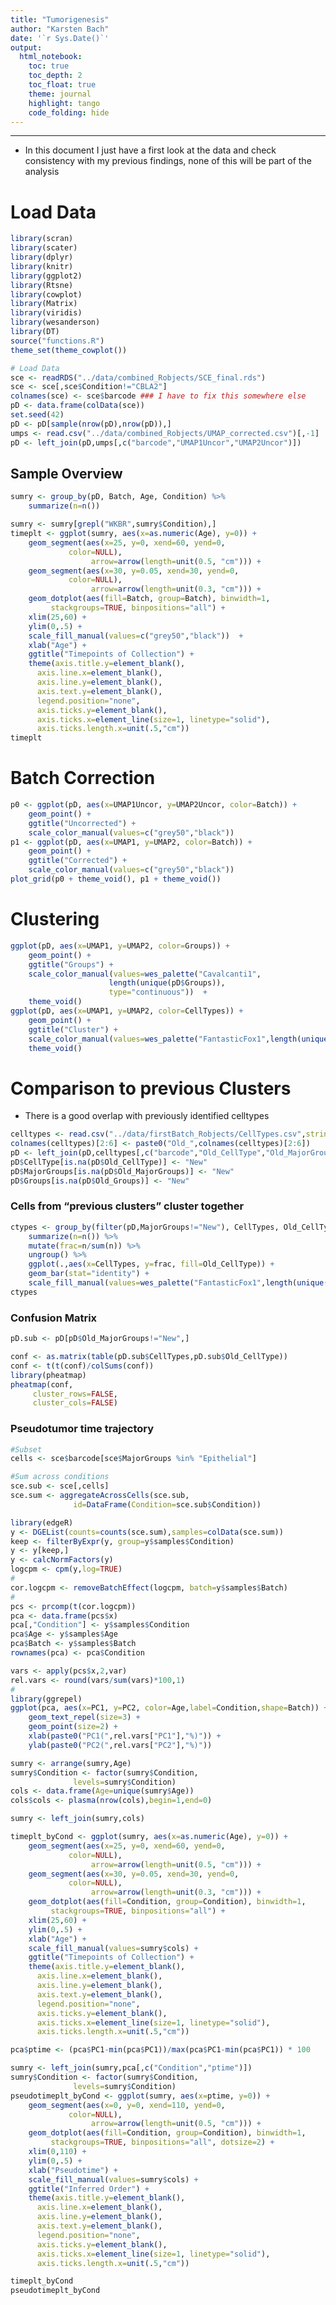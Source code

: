 ```yaml
---
title: "Tumorigenesis"
author: "Karsten Bach"
date: '`r Sys.Date()`'
output:
  html_notebook:
    toc: true
    toc_depth: 2
    toc_float: true
    theme: journal
    highlight: tango
    code_folding: hide
---
```

***

- In this document I just have a first look at the data and check consistency with my previous findings, none of this will be part of the analysis

# Load Data
```r
library(scran)
library(scater)
library(dplyr)
library(knitr)
library(ggplot2)
library(Rtsne)
library(cowplot)
library(Matrix)
library(viridis)
library(wesanderson)
library(DT)
source("functions.R")
theme_set(theme_cowplot())

# Load Data
sce <- readRDS("../data/combined_Robjects/SCE_final.rds")
sce <- sce[,sce$Condition!="CBLA2"]
colnames(sce) <- sce$barcode ### I have to fix this somewhere else
pD <- data.frame(colData(sce))
set.seed(42)
pD <- pD[sample(nrow(pD),nrow(pD)),]
umps <- read.csv("../data/combined_Robjects/UMAP_corrected.csv")[,-1]
pD <- left_join(pD,umps[,c("barcode","UMAP1Uncor","UMAP2Uncor")])
```

## Sample Overview

```r
sumry <- group_by(pD, Batch, Age, Condition) %>%
    summarize(n=n())

sumry <- sumry[grepl("WKBR",sumry$Condition),]
timeplt <- ggplot(sumry, aes(x=as.numeric(Age), y=0)) +
    geom_segment(aes(x=25, y=0, xend=60, yend=0,
		     color=NULL),
                  arrow=arrow(length=unit(0.5, "cm"))) +
    geom_segment(aes(x=30, y=0.05, xend=30, yend=0,
		     color=NULL),
                  arrow=arrow(length=unit(0.3, "cm"))) +
    geom_dotplot(aes(fill=Batch, group=Batch), binwidth=1, 
		 stackgroups=TRUE, binpositions="all") +
    xlim(25,60) +
    ylim(0,.5) +
    scale_fill_manual(values=c("grey50","black"))  +
    xlab("Age") +
    ggtitle("Timepoints of Collection") +
    theme(axis.title.y=element_blank(),
	  axis.line.x=element_blank(),
	  axis.line.y=element_blank(),
	  axis.text.y=element_blank(),
	  legend.position="none",
	  axis.ticks.y=element_blank(),
	  axis.ticks.x=element_line(size=1, linetype="solid"),
	  axis.ticks.length.x=unit(.5,"cm"))
timeplt
```

# Batch Correction

```r
p0 <- ggplot(pD, aes(x=UMAP1Uncor, y=UMAP2Uncor, color=Batch)) +
    geom_point() +
    ggtitle("Uncorrected") +
    scale_color_manual(values=c("grey50","black"))
p1 <- ggplot(pD, aes(x=UMAP1, y=UMAP2, color=Batch)) +
    geom_point() +
    ggtitle("Corrected") +
    scale_color_manual(values=c("grey50","black"))  
plot_grid(p0 + theme_void(), p1 + theme_void())
```

# Clustering
```r
ggplot(pD, aes(x=UMAP1, y=UMAP2, color=Groups)) +
    geom_point() +
    ggtitle("Groups") +
    scale_color_manual(values=wes_palette("Cavalcanti1",
					  length(unique(pD$Groups)),
					  type="continuous"))  +
    theme_void() 
ggplot(pD, aes(x=UMAP1, y=UMAP2, color=CellTypes)) +
    geom_point() +
    ggtitle("Cluster") +
    scale_color_manual(values=wes_palette("FantasticFox1",length(unique(pD$CellTypes)),type="continuous")) +
    theme_void() 
```

# Comparison to previous Clusters
- There is a good overlap with previously identified celltypes
```r
celltypes <- read.csv("../data/firstBatch_Robjects/CellTypes.csv",stringsAsFactors=FALSE)[,-1]
colnames(celltypes)[2:6] <- paste0("Old_",colnames(celltypes)[2:6])
pD <- left_join(pD,celltypes[,c("barcode","Old_CellType","Old_MajorGroups","Old_Groups")])
pD$CellType[is.na(pD$Old_CellType)] <- "New"
pD$MajorGroups[is.na(pD$Old_MajorGroups)] <- "New"
pD$Groups[is.na(pD$Old_Groups)] <- "New"
```

### Cells from "previous clusters" cluster together

```r
ctypes <- group_by(filter(pD,MajorGroups!="New"), CellTypes, Old_CellType ) %>%
    summarize(n=n()) %>%
    mutate(frac=n/sum(n)) %>%
    ungroup() %>%
    ggplot(.,aes(x=CellTypes, y=frac, fill=Old_CellType)) +
    geom_bar(stat="identity") +
    scale_fill_manual(values=wes_palette("FantasticFox1",length(unique(pD$Old_CellType)),type="continuous")) 
ctypes
```

### Confusion Matrix

```r
pD.sub <- pD[pD$Old_MajorGroups!="New",]

conf <- as.matrix(table(pD.sub$CellTypes,pD.sub$Old_CellType))
conf <- t(t(conf)/colSums(conf))
library(pheatmap)
pheatmap(conf,
	 cluster_rows=FALSE,
	 cluster_cols=FALSE)
```


### Pseudotumor time trajectory
```r
#Subset
cells <- sce$barcode[sce$MajorGroups %in% "Epithelial"]

#Sum across conditions 
sce.sub <- sce[,cells]
sce.sum <- aggregateAcrossCells(sce.sub,
			  id=DataFrame(Condition=sce.sub$Condition))

library(edgeR)
y <- DGEList(counts=counts(sce.sum),samples=colData(sce.sum))
keep <- filterByExpr(y, group=y$samples$Condition)
y <- y[keep,]
y <- calcNormFactors(y)
logcpm <- cpm(y,log=TRUE)
# 
cor.logcpm <- removeBatchEffect(logcpm, batch=y$samples$Batch)
#
pcs <- prcomp(t(cor.logcpm))
pca <- data.frame(pcs$x)
pca[,"Condition"] <- y$samples$Condition
pca$Age <- y$samples$Age
pca$Batch <- y$samples$Batch
rownames(pca) <- pca$Condition

vars <- apply(pcs$x,2,var)
rel.vars <- round(vars/sum(vars)*100,1)
# 
library(ggrepel)
ggplot(pca, aes(x=PC1, y=PC2, color=Age,label=Condition,shape=Batch)) +
    geom_text_repel(size=3) +
    geom_point(size=2) +
    xlab(paste0("PC1(",rel.vars["PC1"],"%)")) +
    ylab(paste0("PC2(",rel.vars["PC2"],"%)")) 

```

```r
sumry <- arrange(sumry,Age)
sumry$Condition <- factor(sumry$Condition,
			  levels=sumry$Condition)
cols <- data.frame(Age=unique(sumry$Age))
cols$cols <- plasma(nrow(cols),begin=1,end=0)

sumry <- left_join(sumry,cols)

timeplt_byCond <- ggplot(sumry, aes(x=as.numeric(Age), y=0)) +
    geom_segment(aes(x=25, y=0, xend=60, yend=0,
		     color=NULL),
                  arrow=arrow(length=unit(0.5, "cm"))) +
    geom_segment(aes(x=30, y=0.05, xend=30, yend=0,
		     color=NULL),
                  arrow=arrow(length=unit(0.3, "cm"))) +
    geom_dotplot(aes(fill=Condition, group=Condition), binwidth=1, 
		 stackgroups=TRUE, binpositions="all") +
    xlim(25,60) +
    ylim(0,.5) +
    xlab("Age") +
    scale_fill_manual(values=sumry$cols) +
    ggtitle("Timepoints of Collection") +
    theme(axis.title.y=element_blank(),
	  axis.line.x=element_blank(),
	  axis.line.y=element_blank(),
	  axis.text.y=element_blank(),
	  legend.position="none",
	  axis.ticks.y=element_blank(),
	  axis.ticks.x=element_line(size=1, linetype="solid"),
	  axis.ticks.length.x=unit(.5,"cm"))

pca$ptime <- (pca$PC1-min(pca$PC1))/max(pca$PC1-min(pca$PC1)) * 100

sumry <- left_join(sumry,pca[,c("Condition","ptime")])
sumry$Condition <- factor(sumry$Condition,
			  levels=sumry$Condition)
pseudotimeplt_byCond <- ggplot(sumry, aes(x=ptime, y=0)) +
    geom_segment(aes(x=0, y=0, xend=110, yend=0,
		     color=NULL),
                  arrow=arrow(length=unit(0.5, "cm"))) +
    geom_dotplot(aes(fill=Condition, group=Condition), binwidth=1, 
		 stackgroups=TRUE, binpositions="all", dotsize=2) +
    xlim(0,110) +
    ylim(0,.5) +
    xlab("Pseudotime") +
    scale_fill_manual(values=sumry$cols) +
    ggtitle("Inferred Order") +
    theme(axis.title.y=element_blank(),
	  axis.line.x=element_blank(),
	  axis.line.y=element_blank(),
	  axis.text.y=element_blank(),
	  legend.position="none",
	  axis.ticks.y=element_blank(),
	  axis.ticks.x=element_line(size=1, linetype="solid"),
	  axis.ticks.length.x=unit(.5,"cm"))

timeplt_byCond
pseudotimeplt_byCond
```

